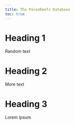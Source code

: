 ```yaml
---
title: The PaleoReefs Database
toc: true
--- 
```


# Heading 1

Random text

# Heading 2

More text


# Heading 3


Lorem ipsum